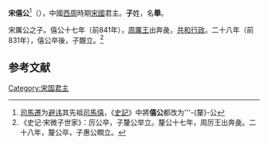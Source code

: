 '''宋僖公'''<ref>[[司馬遷|司馬遷]]为[[避讳|避讳]]其先祖[[司馬僖|司馬僖]]，《[[史記|史記]]》中將'''僖公'''都改为'''-{釐}-公</ref>（{{bd|？||前831年|catIdx=Z}}），中國[[西周|西周]]時期[[宋國|宋國]]君主。'''子'''姓，名'''舉'''。

宋厲公之子。僖公十七年（前841年），[[周厲王|周厲王]]出奔彘，[[共和行政|共和行政]]。二十八年（前831年），僖公卒後，子覵立。<ref>《史记·宋微子世家》：厉公卒，子釐公举立。釐公十七年，周厉王出奔彘。二十八年，釐公卒，子惠公瞤立。</ref>

==参考文献==
{{reflist}}

{{中国皇帝|父[[宋厲公|宋厲公]]|子[[宋惠公|宋惠公]]|[[宋国|宋国君主]]|前859年—前831年}}
{{宋国君主}}
[[Category:宋国君主|Category:宋国君主]]
